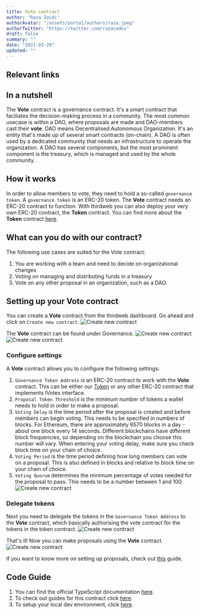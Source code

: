 ```yaml
---
title: Vote contract
author: "Raza Zaidi"
authorAvatar: "/assets/portal/authors/raza.jpeg"
authorTwitter: "https://twitter.com/razacodes"
draft: false
summary: ""
date: "2021-03-29"
updated: ""
---
```


## Relevant links

<SimpleGrid columns="2" gap="5">
  <MdxLinkCard
    title="Guides"
    subtitle="Guides about Vote"
    contractType="vote"
    type="guide"
  />
  <MdxLinkCard
    title="JavaScript/TypeScript docs"
    subtitle="Learn how to use the Vote contract with our SDK"
    contractType="vote"
    type="docs"
  />
</SimpleGrid>

## In a nutshell

The **Vote** contract is a governance contract. It's a smart contract that faciliates the decision-making process in a community.
The most common usecase is within a DAO, where proposals are made and DAO-members cast their **vote**. DAO means Decentralised Autonomous Organization.
It's an entity that's made up of several smart contracts (on-chain). A DAO is often used by a dedicated community that needs an infrastructure to operate the organization.
A DAO has several components, but the most prominent component is the treasury, which is managed and used by the whole community.

## How it works

In order to allow members to vote, they need to hold a so-called `governance token`. A `governance token` is an ERC-20 token.
The **Vote** contract needs an ERC-20 contract to function. With thirdweb you can also deploy your very own ERC-20 contract, the **Token** contract.
You can find more about the **Token** contract [here](/contracts/token).

## What can you do with our contract?

The following use cases are suited for the Vote contract:

1. You are working with a team and need to decide on organizational changes
2. Voting on managing and distributing funds in a treasury
3. Vote on any other proposal in an organization, such as a DAO.

## Setting up your Vote contract

You can create a **Vote** contract from the thirdweb dashboard. Go ahead and click on `Create new contract`.
![Create new contract](/assets/portal/contracts/vote/1_create_contract.png)

The **Vote** contract can be found under Governance.
![Create new contract](/assets/portal/contracts/vote/2_select_governance.png)
![Create new contract](/assets/portal/contracts/vote/3_select_vote.png)

### Configure settings

A **Vote** contract allows you to configure the following settings:

1. `Governance Token Address` is an ERC-20 contract to work with the **Vote** contract. This can be either our [Token](/contracts/token) or any other ERC-20 contract that implements IVotes interface.
2. `Proposal Token Threshold` is the minimum number of tokens a wallet needs to hold in order to make a proposal.
3. `Voting Delay` is the time period after the proposal is created and before members can begin voting. This needs to be specified in numbers of blocks. For Ethereum, there are approximately 6570 blocks in a day - about one block every 14 seconds. Different blockchains have different block frequencies, so depending on the blockchain you choose this number will vary. When entering your voting delay, make sure you check block time on your chain of choice.
4. `Voting Period` is the time period defining how long members can vote on a proposal. This is also defined in blocks and relative to block time on your chain of choice.
5. `Voting Quorum` determines the minimum percentage of votes needed for the proposal to pass. This needs to be a number between 1 and 100.
   ![Create new contract](/assets/portal/contracts/vote/4_vote_settings.png)

### Delegate tokens

Next you need to delegate the tokens in the `Governance Token Address` to the **Vote** contract, which basically authorising the vote contract for the tokens in the token contract.
![Create new contract](/assets/portal/contracts/vote/5_delegate.png)

That's it! Now you can make proposals using the **Vote** contract.
![Create new contract](/assets/portal/contracts/vote/6_create_proposal.png)

If you want to know more on setting up proposals, check out [this](/guides/build-treasury-and-governance-for-your-dao) guide.

## Code Guide

1. You can find the official TypeScript documentation [here](https://docs.thirdweb.com/typescript/sdk.vote).
2. To check out guides for this contract click [here](/guides/vote).
3. To setup your local dev environment, click [here](/guides/sdk-guide).

<MdxNavigation>
  <MdxNavigationItem href="/contracts/split" title="Split" />
  <MdxNavigationItem href="/guides" title="Developer Guides" next />
</MdxNavigation>
